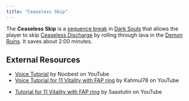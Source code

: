```yaml
---
title: "Ceaseless Skip"
---
```


The **Ceaseless Skip** is a [sequence break](/sequence-break) in [Dark Souls](/darksouls) that allows the player to skip [Ceaseless Discharge](https://darksouls.wikidot.com/ceaseless-discharge) by rolling through lava in the [Demon Ruins](https://darksouls.wikidot.com/demon-ruins). It saves about 2:00 minutes.

## External Resources

- [Voice Tutorial](https://www.youtube.com/watch?v=IyvJewvLVFU) by Noobest on YouTube
- [Voice Tutorial for 11 Vitality with FAP ring](https://www.youtube.com/watch?v=kiLvpu-t8co) by Kahmul78 on YouTube

* [Tutorial for 11 Vitality with FAP ring](https://www.youtube.com/watch?v=3_ImZF8MTrw) by Saastutin on YouTube
